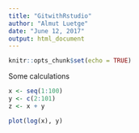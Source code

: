 ```yaml
---
title: "GitwithRstudio"
author: "Almut Luetge"
date: "June 12, 2017"
output: html_document
---
```


```r
knitr::opts_chunk$set(echo = TRUE)
```

Some calculations

```r
x <- seq(1:100)
y <- c(2:101)
z <- x + y

plot(log(x), y)
```

